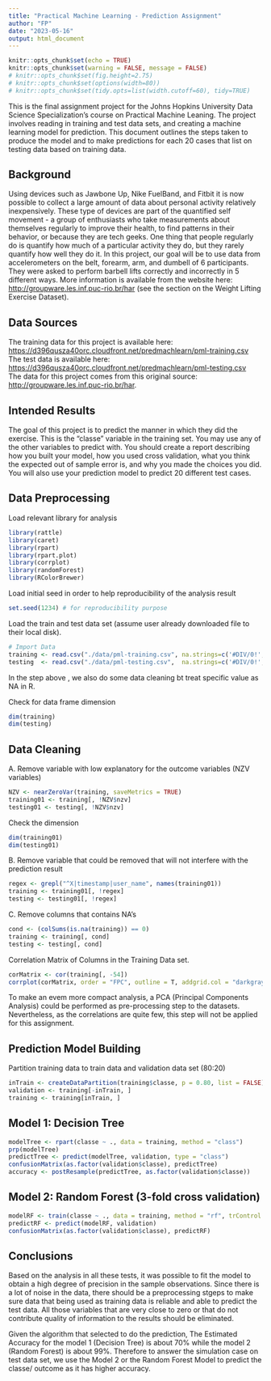```yaml
---
title: "Practical Machine Learning - Prediction Assignment"
author: "FP"
date: "2023-05-16"
output: html_document
---
```


```r
knitr::opts_chunk$set(echo = TRUE)
knitr::opts_chunk$set(warning = FALSE, message = FALSE) 
# knitr::opts_chunk$set(fig.height=2.75) 
# knitr::opts_chunk$set(options(width=80))
# knitr::opts_chunk$set(tidy.opts=list(width.cutoff=60), tidy=TRUE)
```

This is the final assignment project for the Johns Hopkins University Data Science Specialization’s course on Practical Machine Leaning. The project involves reading in training and test data sets, and creating a machine learning model for prediction. This document outlines the steps taken to produce the model and to make predictions for each 20 cases that list on testing data based on training data.

## Background  
Using devices such as Jawbone Up, Nike FuelBand, and Fitbit it is now possible to collect a large amount of data about personal activity relatively inexpensively. These type of devices are part of the quantified self movement - a group of enthusiasts who take measurements about themselves regularly to improve their health, to find patterns in their behavior, or because they are tech geeks. One thing that people regularly do is quantify how much of a particular activity they do, but they rarely quantify how well they do it. In this project, our goal will be to use data from accelerometers on the belt, forearm, arm, and dumbell of 6 participants. They were asked to perform barbell lifts correctly and incorrectly in 5 different ways. More information is available from the website here: [http://groupware.les.inf.puc-rio.br/har](http://groupware.les.inf.puc-rio.br/har) (see the section on the Weight Lifting Exercise Dataset).   

## Data Sources  
The training data for this project is available here: [https://d396qusza40orc.cloudfront.net/predmachlearn/pml-training.csv](https://d396qusza40orc.cloudfront.net/predmachlearn/pml-training.csv)  
The test data is available here: [https://d396qusza40orc.cloudfront.net/predmachlearn/pml-testing.csv](https://d396qusza40orc.cloudfront.net/predmachlearn/pml-testing.csv)  
The data for this project comes from this original source: [http://groupware.les.inf.puc-rio.br/har](http://groupware.les.inf.puc-rio.br/har).

## Intended Results  
The goal of this project is to predict the manner in which they did the exercise. This is the "classe" variable in the training set. You may use any of the other variables to predict with. You should create a report describing how you built your model, how you used cross validation, what you think the expected out of sample error is, and why you made the choices you did. You will also use your prediction model to predict 20 different test cases.

## Data Preprocessing

Load relevant library for analysis
```r
library(rattle)
library(caret)
library(rpart)
library(rpart.plot)
library(corrplot)
library(randomForest)
library(RColorBrewer)
```  

Load initial seed in order to help reproducibility of the analysis result
```r
set.seed(1234) # for reproducibility purpose
```  

Load the train and test data set (assume user already downloaded file to their local disk). 
```r
# Import Data
training <- read.csv("./data/pml-training.csv", na.strings=c('#DIV/0!', '', 'NA'), stringsAsFactors = F)
testing  <- read.csv("./data/pml-testing.csv",  na.strings=c('#DIV/0!', '', 'NA'), stringsAsFactors = F)
```
In the step above , we also do some data cleaning bt treat specific value as NA in R.

Check for data frame dimension
```r
dim(training)
dim(testing)
```
## Data Cleaning

A. Remove variable with low explanatory for the outcome variables (NZV variables)
```r
NZV <- nearZeroVar(training, saveMetrics = TRUE)
training01 <- training[, !NZV$nzv]
testing01 <- testing[, !NZV$nzv]
``` 

Check the dimension
```r
dim(training01)
dim(testing01)
```

B. Remove variable that could be removed that will not interfere with the prediction result
```r
regex <- grepl("^X|timestamp|user_name", names(training01))
training <- training01[, !regex]
testing <- testing01[, !regex]
```

C. Remove columns that contains NA's
```r
cond <- (colSums(is.na(training)) == 0)
training <- training[, cond]
testing <- testing[, cond]
```

Correlation Matrix of Columns in the Training Data set.
```r
corMatrix <- cor(training[, -54])
corrplot(corMatrix, order = "FPC", outline = T, addgrid.col = "darkgray", method = "color", type = "upper", cl.pos = "r", cl.cex = 0.5, tl.cex = 0.4, tl.col = rgb(0, 0, 0))
```

To make an evem more compact analysis, a PCA (Principal Components Analysis) could be performed as pre-processing step to the datasets. Nevertheless, as the correlations are quite few, this step will not be applied for this assignment.

## Prediction Model Building

Partition training data to train data and validation data set (80:20)
```r
inTrain <- createDataPartition(training$classe, p = 0.80, list = FALSE)
validation <- training[-inTrain, ]
training <- training[inTrain, ]
```


## Model 1: Decision Tree
```r
modelTree <- rpart(classe ~ ., data = training, method = "class")
prp(modelTree)
predictTree <- predict(modelTree, validation, type = "class")
confusionMatrix(as.factor(validation$classe), predictTree)
accuracy <- postResample(predictTree, as.factor(validation$classe))
```


## Model 2: Random Forest (3-fold cross validation)
```r
modelRF <- train(classe ~ ., data = training, method = "rf", trControl = trainControl(method = "cv", 3), ntree = 150)
predictRF <- predict(modelRF, validation)
confusionMatrix(as.factor(validation$classe), predictRF)
```




## Conclusions
Based on the analysis in all these tests, it was possible to fit the model to obtain a high degree of precision in the sample observations. Since there is a lot of noise in the data, there should be a preprocessing stgeps to make sure data that being used as training data is reliable and able to predict the test data. All those variables that are very close to zero or that do not contribute quality of information to the results should be eliminated.

Given the algorithm that selected to do the prediction, The Estimated Accuracy for the model 1 (Decision Tree) is about 70% while the model 2 (Random Forest) is about 99%. Therefore to answer the simulation case on test data set, we use the Model 2 or the Random Forest Model to predict the classe/ outcome as it has higher accuracy.

